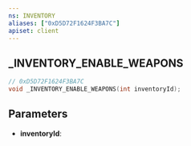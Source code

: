```yaml
---
ns: INVENTORY
aliases: ["0xD5D72F1624F3BA7C"]
apiset: client
---
```

## _INVENTORY_ENABLE_WEAPONS

```c
// 0xD5D72F1624F3BA7C
void _INVENTORY_ENABLE_WEAPONS(int inventoryId);
```


## Parameters
* **inventoryId**: